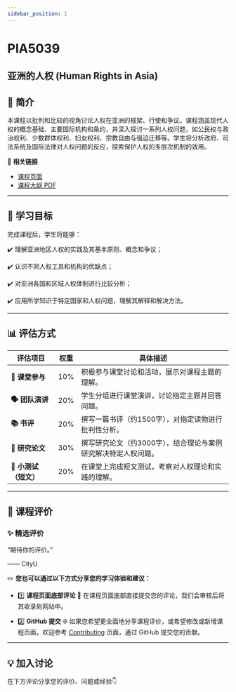 ```yaml
---
sidebar_position: 1
---
```


# PIA5039
## 亚洲的人权 (Human Rights in Asia)

## **📘 简介**
本课程以批判和比较的视角讨论人权在亚洲的框架、行使和争议。课程涵盖现代人权的概念基础、主要国际机构和条约，并深入探讨一系列人权问题，如公民权与政治权利、少数群体权利、妇女权利、宗教自由与强迫迁移等。学生将分析政府、司法系统及国际法律对人权问题的反应，探索保护人权的多层次机制的效用。

🔗 **相关链接**
- [课程页面](https://www.cityu.edu.hk/catalogue/pg/202425/course/PIA5039.htm)
- [课程大纲 PDF](https://www.cityu.edu.hk/catalogue/pg/202425/course/PIA5039.pdf)

---

## **🎯 学习目标**

完成课程后，学生将能够：

✔️ 理解亚洲地区人权的实践及其基本原则、概念和争议；

✔️ 认识不同人权工具和机构的优缺点；

✔️ 对亚洲各国和区域人权体制进行比较分析；

✔️ 应用所学知识于特定国家和人权问题，理解其解释和解决方法。

---

## **📊 评估方式**

| **评估项目**             | **权重** | **具体描述**                                                                                     |
|--------------------------|----------|--------------------------------------------------------------------------------------------------|
| **📖 课堂参与**          | 10%      | 积极参与课堂讨论和活动，展示对课程主题的理解。                                                       |
| **🗣️ 团队演讲**          | 20%      | 学生分组进行课堂演讲，讨论指定主题并回答问题。                                                       |
| **📚 书评**              | 20%      | 撰写一篇书评（约1500字），对指定读物进行批判性分析。                                                   |
| **📄 研究论文**           | 30%      | 撰写研究论文（约3000字），结合理论与案例研究解决特定人权问题。                                             |
| **📝 小测试（短文）**     | 20%      | 在课堂上完成短文测试，考察对人权理论和实践的理解。                                                     |

---

## **💬 课程评价**

### ✨ **精选评价**
<div className={commentStyles.commentBox}>
    <p className={commentStyles.commentText}>
        “期待你的评价。”
    </p>
    <p className={commentStyles.commentAuthor}>—— CityU</p>
</div>

✏️ **您也可以通过以下方式分享您的学习体验和建议：**

- 1️⃣ **课程页面底部评论**
💬 在课程页面底部直接提交您的评论，我们会审核后将其收录到网站中。

- 2️⃣ **GitHub 提交**
🌐 如果您希望更全面地分享课程评价，或希望修改或新增课程页面，欢迎参考 [Contributing](/contributing) 页面，通过 GitHub 提交您的贡献。

---

## **💡 加入讨论**

在下方评论分享您的评价、问题或经验👇
<Utterances />
